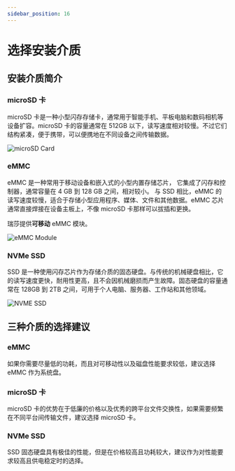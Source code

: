 ```yaml
---
sidebar_position: 16
---
```


# 选择安装介质

## 安装介质简介

<Tabs queryString="target">
  <TabItem value="micro-sd" label="microSD" default>

### microSD 卡

microSD 卡是一种小型闪存存储卡，通常用于智能手机、平板电脑和数码相机等设备扩容。microSD 卡的容量通常在 512GB 以下，读写速度相对较慢。不过它们结构紧凑，便于携带，可以便携地在不同设备之间传输数据。

![microSD Card](/img/accessories/micro-sd-01.webp)

  </TabItem>

  <TabItem value="emmc" label="eMMC">

### eMMC

eMMC 是一种常用于移动设备和嵌入式的小型内置存储芯片， 它集成了闪存和控制器，通常容量在 4 GB 到 128 GB 之间，相对较小。 与 SSD 相比，eMMC 的读写速度较慢，适合于存储小型应用程序、媒体、文件和其他数据。eMMC 芯片通常直接焊接在设备主板上，不像 microSD 卡那样可以拔插和更换。

瑞莎提供**可移动** eMMC 模块。

![eMMC Module](/img/accessories/emmc_related_01.webp)

  </TabItem>

  <TabItem value="nvme-ssd" label="NVMe SDD">

### NVMe SSD

SSD 是一种使用闪存芯片作为存储介质的固态硬盘。与传统的机械硬盘相比，它的读写速度更快，耐用性更高，且不会因机械磨损而产生故障。固态硬盘的容量通常在 128GB 到 2TB 之间，可用于个人电脑、服务器、工作站和其他领域。

![NVME SSD](/img/accessories/nvme-ssd-01.webp)

  </TabItem>

</Tabs>

## 三种介质的选择建议

### eMMC

如果你需要尽量低的功耗，而且对可移动性以及磁盘性能要求较低，建议选择 eMMC 作为系统盘。

### microSD 卡

microSD 卡的优势在于低廉的价格以及优秀的跨平台文件交换性，如果需要频繁在不同平台间传输文件，建议选择 microSD 卡。

### NVMe SSD

SSD 固态硬盘具有极佳的性能，但是在价格较高且功耗较大，建议作为对性能要求较高且供电稳定时的选择。
